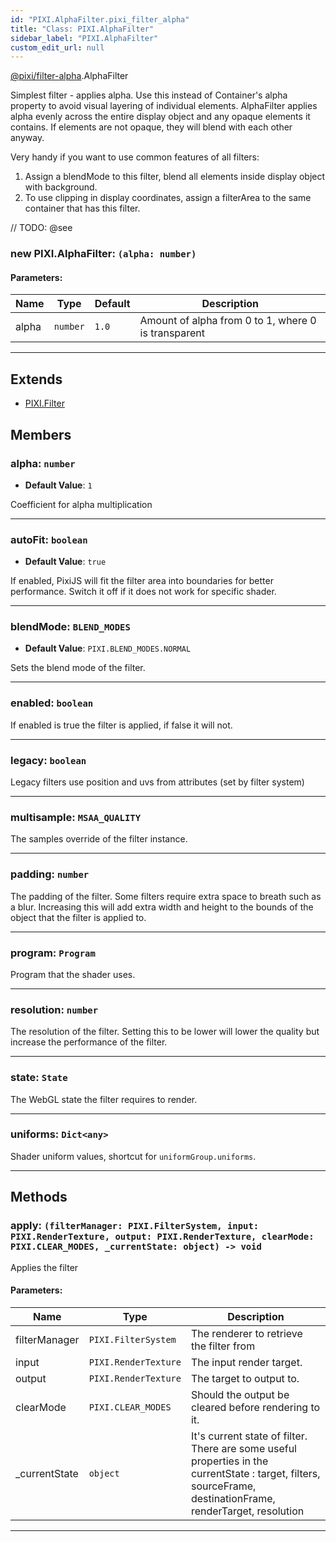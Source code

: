 ```yaml
---
id: "PIXI.AlphaFilter.pixi_filter_alpha"
title: "Class: PIXI.AlphaFilter"
sidebar_label: "PIXI.AlphaFilter"
custom_edit_url: null
---
```


[@pixi/filter-alpha](../modules/pixi_filter_alpha).AlphaFilter

Simplest filter - applies alpha.
Use this instead of Container's alpha property to avoid visual layering of individual elements. AlphaFilter applies alpha evenly across the entire display object and any opaque elements it contains. If elements are not opaque, they will blend with each other anyway.

Very handy if you want to use common features of all filters&#58;

1. Assign a blendMode to this filter, blend all elements inside display object with background.
2. To use clipping in display coordinates, assign a filterArea to the same container that has this filter.



// TODO: @see

        

<article>

### new PIXI.AlphaFilter: <span><code>(alpha&#58; number) </code></span>

#### Parameters:
| Name  | Type                | Default          | Description                                         |
| ----- | ------------------- | ---------------- | --------------------------------------------------- |
| alpha | <code>number</code> | <code>1.0</code> | Amount of alpha from 0 to 1, where 0 is transparent |

</article>

---------------------------------------


## Extends
- [PIXI.Filter](../classes/PIXI.Filter.pixi_core)

## Members
<article>

### alpha: <span><code>number</code></span>
- **Default Value**: <code>1</code>

Coefficient for alpha multiplication

</article>


---------------------------------------

<article>

### autoFit: <span><code>boolean</code></span>
- **Default Value**: <code>true</code>

If enabled, PixiJS will fit the filter area into boundaries for better performance. Switch it off if it does not work for specific shader.

</article>


---------------------------------------

<article>

### blendMode: <span><code>BLEND_MODES</code></span>
- **Default Value**: <code>PIXI.BLEND_MODES.NORMAL</code>

Sets the blend mode of the filter.

</article>


---------------------------------------

<article>

### enabled: <span><code>boolean</code></span>
If enabled is true the filter is applied, if false it will not.

</article>


---------------------------------------

<article>

### legacy: <span><code>boolean</code></span>
Legacy filters use position and uvs from attributes (set by filter system)

</article>


---------------------------------------

<article>

### multisample: <span><code>MSAA_QUALITY</code></span>
The samples override of the filter instance.

</article>


---------------------------------------

<article>

### padding: <span><code>number</code></span>
The padding of the filter. Some filters require extra space to breath such as a blur. Increasing this will add extra width and height to the bounds of the object that the filter is applied to.

</article>


---------------------------------------

<article>

### program: <span><code>Program</code></span>
Program that the shader uses.

</article>


---------------------------------------

<article>

### resolution: <span><code>number</code></span>
The resolution of the filter. Setting this to be lower will lower the quality but increase the performance of the filter.

</article>


---------------------------------------

<article>

### state: <span><code>State</code></span>
The WebGL state the filter requires to render.

</article>


---------------------------------------

<article>

### uniforms: <span><code>Dict&#60;any&#62;</code></span>
Shader uniform values, shortcut for `uniformGroup.uniforms`.

</article>


---------------------------------------


## Methods
<article>

### apply: <span><code>(filterManager&#58; PIXI.FilterSystem, input&#58; PIXI.RenderTexture, output&#58; PIXI.RenderTexture, clearMode&#58; PIXI.CLEAR_MODES, _currentState&#58; object) -&#62; void</code></span>
Applies the filter

#### Parameters:
| Name          | Type                            | Description                                                                                                                                                       |
| ------------- | ------------------------------- | ----------------------------------------------------------------------------------------------------------------------------------------------------------------- |
| filterManager | <code>PIXI.FilterSystem</code>  | The renderer to retrieve the filter from                                                                                                                          |
| input         | <code>PIXI.RenderTexture</code> | The input render target.                                                                                                                                          |
| output        | <code>PIXI.RenderTexture</code> | The target to output to.                                                                                                                                          |
| clearMode     | <code>PIXI.CLEAR_MODES</code>   | Should the output be cleared before rendering to it.                                                                                                              |
| _currentState | <code>object</code>             | It's current state of filter. There are some useful properties in the currentState &#58; target, filters, sourceFrame, destinationFrame, renderTarget, resolution |
</article>


---------------------------------------


    